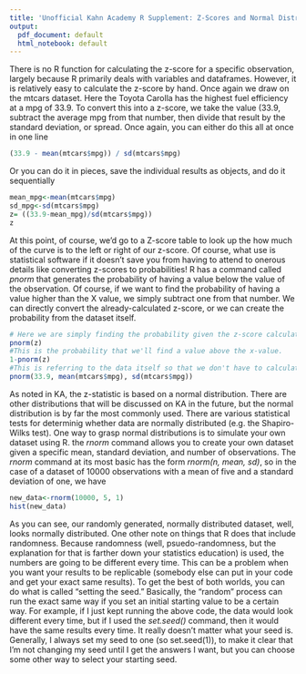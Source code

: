 ```yaml
---
title: 'Unofficial Kahn Academy R Supplement: Z-Scores and Normal Distributions'
output:
  pdf_document: default
  html_notebook: default
---
```


There is no R  function for calculating the z-score for a specific observation, largely because R primarily deals with variables and dataframes. However, it is relatively easy to calculate the z-score by hand. Once again we draw on the mtcars dataset. Here the Toyota Carolla has the highest fuel efficiency at a mpg of 33.9. To convert this into a z-score, we take the value (33.9, subtract the average mpg from that number, then divide that result by the standard deviation, or spread. Once again, you can either do this all at once in one line

```r

(33.9 - mean(mtcars$mpg)) / sd(mtcars$mpg)

```

Or you can do it in pieces, save the individual results as objects, and do it sequentially

```r

mean_mpg<-mean(mtcars$mpg)
sd_mpg<-sd(mtcars$mpg)
z= ((33.9-mean_mpg)/sd(mtcars$mpg))
z
```

At this point, of course, we'd go to a Z-score table to look up the how much of the curve is to the left or right of our z-score. Of course, what use is statistical software if it doesn't save you from having to attend to onerous details like converting z-scores to probabilities! R has a command called *pnorm* that generates the probability of having a value below the value of the observation. Of course, if we want to find the probability of having a value higher than the X value, we simply subtract one from that number. We can directly convert the already-calculated z-score, or we can create the probability from the dataset itself. 

```r
# Here we are simply finding the probability given the z-score calculated above. 
pnorm(z)
#This is the probability that we'll find a value above the x-value. 
1-pnorm(z)
#This is referring to the data itself so that we don't have to calculate the mean and sd separately. 
pnorm(33.9, mean(mtcars$mpg), sd(mtcars$mpg)) 
```

As noted in KA, the z-statistic is based on a normal distribution. There are other distributions that will be discussed on KA in the future, but the normal distribution is by far the most commonly used. There are various statistical tests for determinig whether data are normally distributed (e.g. the Shapiro-Wilks test). One way to grasp normal distributions is to simulate your own dataset using R. the *rnorm* command allows you to create your own dataset given a specific mean, standard deviation, and number of observations. The *rnorm* command at its most basic has the form *rnorm(n, mean, sd)*, so in the case of a dataset of 10000 observations with a mean of five and a standard deviation of one, we have

```r
new_data<-rnorm(10000, 5, 1)
hist(new_data)
```
As you can see, our randomly generated, normally distributed dataset, well, looks normally distributed. One other note on things that R does that include randomness. Because randomness (well, psuedo-randomness, but the explanation for that is farther down your statistics education) is used, the numbers are going to be different every time. This can be a problem when you want your results to be replicable (somebody else can put in your code and get your exact same results). To get the best of both worlds, you can do what is called "setting the seed." Basically, the "random" process can run the exact same way if you set an initial starting value to be a certain way. For example, if I just kept running the above code, the data would look different every time, but if I used the *set.seed()* command, then it would have the same results every time. It really doesn't matter what your seed is. Generally, I always set my seed to one (so set.seed(1)), to make it clear that I'm not changing my seed until I get the answers I want, but you can choose some other way to select your starting seed. 


